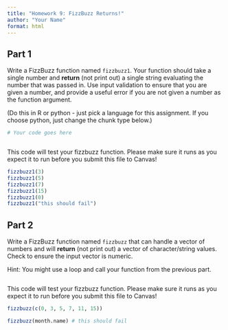 ```yaml
---
title: "Homework 9: FizzBuzz Returns!"
author: "Your Name"
format: html
---
```


## Part 1

Write a FizzBuzz function named `fizzbuzz1`. Your function should take a single number and **return** (not print out) a single string evaluating the number that was passed in. Use input validation to ensure that you are given a number, and provide a useful error if you are not given a number as the function argument.

(Do this in R or python - just pick a language for this assignment. If you choose python, just change the chunk type below.)

```r

# Your code goes here



```

This code will test your fizzbuzz function. Please make sure it runs as you expect it to run before you submit this file to Canvas!

```r
fizzbuzz1(3)
fizzbuzz1(5)
fizzbuzz1(7)
fizzbuzz1(15)
fizzbuzz1(0)
fizzbuzz1("this should fail")
```


## Part 2

Write a FizzBuzz function named `fizzbuzz` that can handle a vector of numbers and will **return** (not print out) a vector of character/string values. Check to ensure the input vector is numeric.

Hint: You might use a loop and call your function from the previous part. 

```r


```

This code will test your fizzbuzz function. Please make sure it runs as you expect it to run before you submit this file to Canvas!

```r
fizzbuzz(c(0, 3, 5, 7, 11, 15))

fizzbuzz(month.name) # this should fail

```


